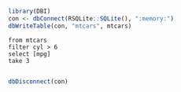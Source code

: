 ```r
library(DBI)
con <- dbConnect(RSQLite::SQLite(), ":memory:")
dbWriteTable(con, "mtcars", mtcars)
```

```prql
from mtcars
filter cyl > 6
select [mpg]
take 3
```

```prql
```

```r
dbDisconnect(con)
```
